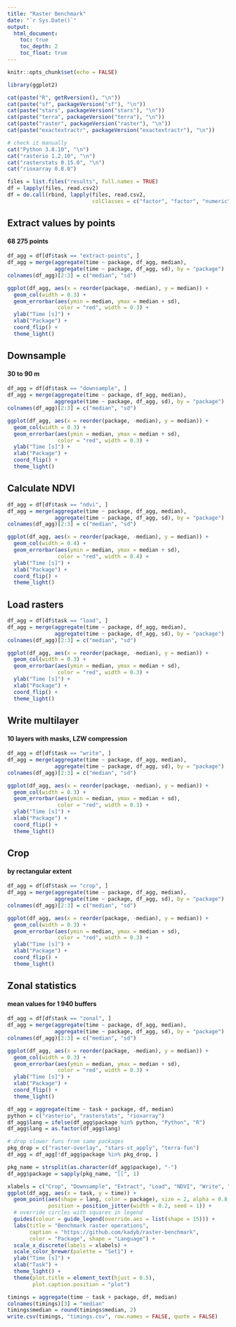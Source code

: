```yaml
---
title: "Raster Benchmark"
date: "`r Sys.Date()`"
output:
  html_document:
    toc: true
    toc_depth: 2
    toc_float: true
---
```


```r
knitr::opts_chunk$set(echo = FALSE)
```

```r
library(ggplot2)
```

```r
cat(paste("R", getRversion(), "\n"))
cat(paste("sf", packageVersion("sf"), "\n"))
cat(paste("stars", packageVersion("stars"), "\n"))
cat(paste("terra", packageVersion("terra"), "\n"))
cat(paste("raster", packageVersion("raster"), "\n"))
cat(paste("exactextractr", packageVersion("exactextractr"), "\n"))
```

```r
# check it manually
cat("Python 3.8.10", "\n")
cat("rasterio 1.2.10", "\n")
cat("rasterstats 0.15.0", "\n")
cat("rioxarray 0.8.0")
```

```r
files = list.files("results", full.names = TRUE)
df = lapply(files, read.csv2)
df = do.call(rbind, lapply(files, read.csv2,
                           colClasses = c("factor", "factor", "numeric")))
```

## Extract values by points
#### 68 275 points

```r
df_agg = df[df$task == "extract-points", ]
df_agg = merge(aggregate(time ~ package, df_agg, median),
               aggregate(time ~ package, df_agg, sd), by = "package")
colnames(df_agg)[2:3] = c("median", "sd")

ggplot(df_agg, aes(x = reorder(package, -median), y = median)) + 
  geom_col(width = 0.3) +
  geom_errorbar(aes(ymin = median, ymax = median + sd),
                color = "red", width = 0.3) +
  ylab("Time [s]") +
  xlab("Package") +
  coord_flip() +
  theme_light()
```

## Downsample
#### 30 to 90 m

```r
df_agg = df[df$task == "downsample", ]
df_agg = merge(aggregate(time ~ package, df_agg, median),
               aggregate(time ~ package, df_agg, sd), by = "package")
colnames(df_agg)[2:3] = c("median", "sd")

ggplot(df_agg, aes(x = reorder(package, -median), y = median)) + 
  geom_col(width = 0.3) +
  geom_errorbar(aes(ymin = median, ymax = median + sd),
                color = "red", width = 0.3) +
  ylab("Time [s]") +
  xlab("Package") +
  coord_flip() +
  theme_light()
```

## Calculate NDVI

```r
df_agg = df[df$task == "ndvi", ]
df_agg = merge(aggregate(time ~ package, df_agg, median),
               aggregate(time ~ package, df_agg, sd), by = "package")
colnames(df_agg)[2:3] = c("median", "sd")

ggplot(df_agg, aes(x = reorder(package, -median), y = median)) + 
  geom_col(width = 0.4) +
  geom_errorbar(aes(ymin = median, ymax = median + sd),
                color = "red", width = 0.4) +
  ylab("Time [s]") +
  xlab("Package") +
  coord_flip() +
  theme_light()
```

## Load rasters

```r
df_agg = df[df$task == "load", ]
df_agg = merge(aggregate(time ~ package, df_agg, median),
               aggregate(time ~ package, df_agg, sd), by = "package")
colnames(df_agg)[2:3] = c("median", "sd")

ggplot(df_agg, aes(x = reorder(package, -median), y = median)) + 
  geom_col(width = 0.3) +
  geom_errorbar(aes(ymin = median, ymax = median + sd),
                color = "red", width = 0.3) +
  ylab("Time [s]") +
  xlab("Package") +
  coord_flip() +
  theme_light()
```

## Write multilayer
#### 10 layers with masks, LZW compression

```r
df_agg = df[df$task == "write", ]
df_agg = merge(aggregate(time ~ package, df_agg, median),
               aggregate(time ~ package, df_agg, sd), by = "package")
colnames(df_agg)[2:3] = c("median", "sd")

ggplot(df_agg, aes(x = reorder(package, -median), y = median)) + 
  geom_col(width = 0.3) +
  geom_errorbar(aes(ymin = median, ymax = median + sd),
                color = "red", width = 0.3) +
  ylab("Time [s]") +
  xlab("Package") +
  coord_flip() +
  theme_light()
```

## Crop
#### by rectangular extent

```r
df_agg = df[df$task == "crop", ]
df_agg = merge(aggregate(time ~ package, df_agg, median),
               aggregate(time ~ package, df_agg, sd), by = "package")
colnames(df_agg)[2:3] = c("median", "sd")

ggplot(df_agg, aes(x = reorder(package, -median), y = median)) + 
  geom_col(width = 0.3) +
  geom_errorbar(aes(ymin = median, ymax = median + sd),
                color = "red", width = 0.3) +
  ylab("Time [s]") +
  xlab("Package") +
  coord_flip() +
  theme_light()
```

## Zonal statistics
#### mean values for 1 940 buffers

```r
df_agg = df[df$task == "zonal", ]
df_agg = merge(aggregate(time ~ package, df_agg, median),
               aggregate(time ~ package, df_agg, sd), by = "package")
colnames(df_agg)[2:3] = c("median", "sd")

ggplot(df_agg, aes(x = reorder(package, -median), y = median)) + 
  geom_col(width = 0.3) +
  geom_errorbar(aes(ymin = median, ymax = median + sd),
                color = "red", width = 0.3) +
  ylab("Time [s]") +
  xlab("Package") +
  coord_flip() +
  theme_light()
```

```r
df_agg = aggregate(time ~ task + package, df, median)
python = c("rasterio", "rasterstats", "rioxarray")
df_agg$lang = ifelse(df_agg$package %in% python, "Python", "R")
df_agg$lang = as.factor(df_agg$lang)

# drop slower funs from same packages 
pkg_drop = c("raster-overlay", "stars-st_apply", "terra-fun")
df_agg = df_agg[!df_agg$package %in% pkg_drop, ]

pkg_name = strsplit(as.character(df_agg$package), "-")
df_agg$package = sapply(pkg_name, "[[", 1)

xlabels = c("Crop", "Downsample", "Extract", "Load", "NDVI", "Write", "Zonal")
ggplot(df_agg, aes(x = task, y = time)) +
  geom_point(aes(shape = lang, color = package), size = 2, alpha = 0.8,
             position = position_jitter(width = 0.2, seed = 1)) +
  # override circles with squares in legend
  guides(colour = guide_legend(override.aes = list(shape = 15))) +
  labs(title = "Benchmark raster operations",
       caption = "https://github.com/kadyb/raster-benchmark",
       color = "Package", shape = "Language") +
  scale_x_discrete(labels = xlabels) +
  scale_color_brewer(palette = "Set1") +
  ylab("Time [s]") +
  xlab("Task") +
  theme_light() +
  theme(plot.title = element_text(hjust = 0.5),
        plot.caption.position = "plot")
```

```r
timings = aggregate(time ~ task + package, df, median)
colnames(timings)[3] = "median"
timings$median = round(timings$median, 2)
write.csv(timings, "timings.csv", row.names = FALSE, quote = FALSE)
```

